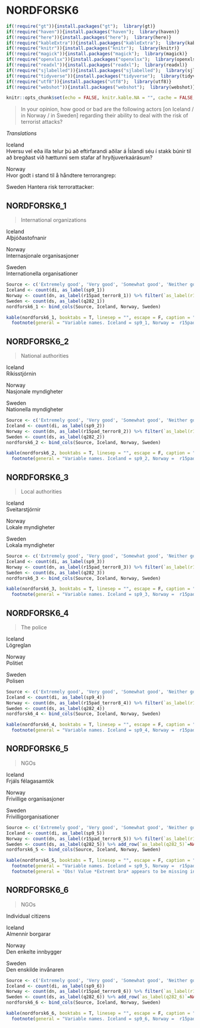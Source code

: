 # NORDFORSK6

```r
if(!require("gt")){install.packages("gt");  library(gt)}
if(!require("haven")){install.packages("haven");  library(haven)}
if(!require("here")){install.packages("here");  library(here)}
if(!require("kableExtra")){install.packages("kableExtra");  library(kableExtra)}
if(!require("knitr")){install.packages("knitr");  library(knitr)}
if(!require("magick")){install.packages("magick");  library(magick)}
if(!require("openxlsx")){install.packages("openxlsx");  library(openxlsx)}
if(!require("readxl")){install.packages("readxl");  library(readxl)}
if(!require("sjlabelled")){install.packages("sjlabelled");  library(sjlabelled)}
if(!require("tidyverse")){install.packages("tidyverse");  library(tidyverse)}
if(!require("utf8")){install.packages("utf8");  library(utf8)}
if(!require("webshot")){install.packages("webshot");  library(webshot)}

knitr::opts_chunk$set(echo = FALSE, knitr.kable.NA = "", cache = FALSE, message = FALSE )
```

> In your opinion, how good or bad are the following actors [on Iceland / in Norway / in Sweden] regarding their ability to deal with the risk of terrorist attacks?

*Translations*

Iceland  
Hversu vel eða illa telur þú að eftirfarandi aðilar á Íslandi séu í stakk búnir til að bregðast við hættunni sem stafar af hryðjuverkaárásum? 

Norway  
Hvor godt i stand til å håndtere terrorangrep: 

Sweden 
Hantera risk terrorattacker: 

## NORDFORSK6_1

> International organizations

Iceland  
Alþjóðastofnanir

Norway  
Internasjonale organisasjoner

Sweden  
Internationella organisationer

```r
Source <- c('Extremely good', 'Very good', 'Somewhat good', 'Neither good nor bad', 'Somewhat bad', 'Very bad', 'Extremely bad', NA)
Iceland <- count(di, as_label(sp9_1))
Norway <- count(dn, as_label(r15pad_terror8_1)) %>% filter(`as_label(r15pad_terror8_1)` != 'Ikke spurt')
Sweden <- count(ds, as_label(q282_1))
nordforsk6_1 <- bind_cols(Source, Iceland, Norway, Sweden)

kable(nordforsk6_1, booktabs = T, linesep = "", escape = F, caption = "Panel variable names and values",  col.names = linebreak(c("Source Questionnaire", "Iceland", 'n', "Norway", 'n', "Sweden", 'n'))) %>%
  footnote(general = "Variable names. Iceland = sp9_1, Norway =  r15pad_terror8_1, Sweden = q282_1")
```

## NORDFORSK6_2

> National authorities

Iceland  
Ríkisstjórnin

Norway  
Nasjonale myndigheter

Sweden  
Nationella myndigheter

```r
Source <- c('Extremely good', 'Very good', 'Somewhat good', 'Neither good nor bad', 'Somewhat bad', 'Very bad', 'Extremely bad', NA)
Iceland <- count(di, as_label(sp9_2)) 
Norway <- count(dn, as_label(r15pad_terror8_2)) %>% filter(`as_label(r15pad_terror8_2)` != 'Ikke spurt')
Sweden <- count(ds, as_label(q282_2))
nordforsk6_2 <- bind_cols(Source, Iceland, Norway, Sweden)

kable(nordforsk6_2, booktabs = T, linesep = "", escape = F, caption = "Panel variable names and values",  col.names = linebreak(c("Source Questionnaire", "Iceland", 'n', "Norway", 'n', "Sweden", 'n'))) %>%
  footnote(general = "Variable names. Iceland = sp9_2, Norway =  r15pad_terror8_2, Sweden = q282_2")
```

## NORDFORSK6_3

> Local authorities

Iceland  
Sveitarstjórnir

Norway  
Lokale myndigheter

Sweden  
Lokala myndigheter

```r
Source <- c('Extremely good', 'Very good', 'Somewhat good', 'Neither good nor bad', 'Somewhat bad', 'Very bad', 'Extremely bad', NA)
Iceland <- count(di, as_label(sp9_3)) 
Norway <- count(dn, as_label(r15pad_terror8_3)) %>% filter(`as_label(r15pad_terror8_3)` != 'Ikke spurt')
Sweden <- count(ds, as_label(q282_3))
nordforsk6_3 <- bind_cols(Source, Iceland, Norway, Sweden)

kable(nordforsk6_3, booktabs = T, linesep = "", escape = F, caption = "Panel variable names and values",  col.names = linebreak(c("Source Questionnaire", "Iceland", 'n', "Norway", 'n', "Sweden", 'n'))) %>%
  footnote(general = "Variable names. Iceland = sp9_3, Norway =  r15pad_terror8_3, Sweden = q282_3")
```

## NORDFORSK6_4

> The police

Iceland  
Lögreglan

Norway  
Politiet

Sweden  
Polisen   

```r
Source <- c('Extremely good', 'Very good', 'Somewhat good', 'Neither good nor bad', 'Somewhat bad', 'Very bad', 'Extremely bad', NA)
Iceland <- count(di, as_label(sp9_4)) 
Norway <- count(dn, as_label(r15pad_terror8_4)) %>% filter(`as_label(r15pad_terror8_4)` != 'Ikke spurt')
Sweden <- count(ds, as_label(q282_4))
nordforsk6_4 <- bind_cols(Source, Iceland, Norway, Sweden)

kable(nordforsk6_4, booktabs = T, linesep = "", escape = F, caption = "Panel variable names and values",  col.names = linebreak(c("Source Questionnaire", "Iceland", 'n', "Norway", 'n', "Sweden", 'n'))) %>%
  footnote(general = "Variable names. Iceland = sp9_4, Norway =  r15pad_terror8_4, Sweden = q282_4")
```

## NORDFORSK6_5

> NGOs

Iceland  
Frjáls félagasamtök

Norway  
Frivillige organisasjoner

Sweden  
Frivilligorganisationer

```r
Source <- c('Extremely good', 'Very good', 'Somewhat good', 'Neither good nor bad', 'Somewhat bad', 'Very bad', 'Extremely bad', NA)
Iceland <- count(di, as_label(sp9_5)) 
Norway <- count(dn, as_label(r15pad_terror8_5)) %>% filter(`as_label(r15pad_terror8_5)` != 'Ikke spurt')
Sweden <- count(ds, as_label(q282_5)) %>% add_row(`as_label(q282_5)`=NA, n= NA, .before=1)
nordforsk6_5 <- bind_cols(Source, Iceland, Norway, Sweden)

kable(nordforsk6_5, booktabs = T, linesep = "", escape = F, caption = "Panel variable names and values",  col.names = linebreak(c("Source Questionnaire", "Iceland", 'n', "Norway", 'n', "Sweden", 'n'))) %>%
  footnote(general = "Variable names. Iceland = sp9_5, Norway =  r15pad_terror8_5, Sweden = q282_5") %>% 
  footnote(general = 'Obs! Value *Extremt bra* appears to be missing in the data set')
```

## NORDFORSK6_6

> NGOs

Individual citizens

Iceland  
Almennir borgarar

Norway  
Den enkelte innbygger

Sweden  
Den enskilde invånaren

```r
Source <- c('Extremely good', 'Very good', 'Somewhat good', 'Neither good nor bad', 'Somewhat bad', 'Very bad', 'Extremely bad', NA)
Iceland <- count(di, as_label(sp9_6)) 
Norway <- count(dn, as_label(r15pad_terror8_6)) %>% filter(`as_label(r15pad_terror8_6)` != 'Ikke spurt')
Sweden <- count(ds, as_label(q282_6)) %>% add_row(`as_label(q282_6)`=NA, n=NA, .before = 1)
nordforsk6_6 <- bind_cols(Source, Iceland, Norway, Sweden)

kable(nordforsk6_6, booktabs = T, linesep = "", escape = F, caption = "Panel variable names and values",  col.names = linebreak(c("Source Questionnaire", "Iceland", 'n', "Norway", 'n', "Sweden", 'n'))) %>%
  footnote(general = "Variable names. Iceland = sp9_6, Norway =  r15pad_terror8_6, Sweden = q282_6")
```
